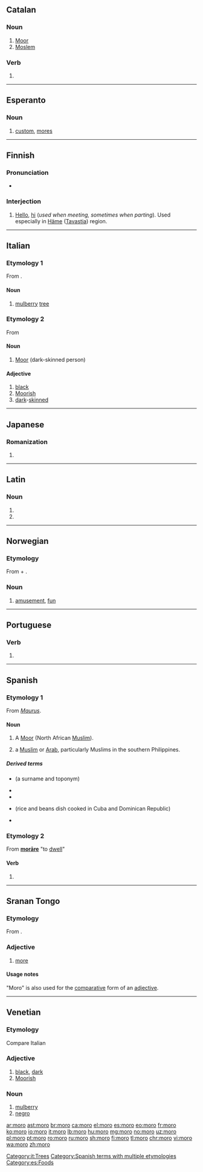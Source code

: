 ==Catalan==

===Noun===
{{es-noun|m}}

# [[Moor]]
# [[Moslem]]

===Verb===
{{head|ca|verb form}}

# {{ca-verb form of|p=1|n=sg|t=pres|m=ind|morir}}

----

==Esperanto==

===Noun===
{{eo-head}}

# [[custom]], [[mores]]

----

==Finnish==
{{Finnish index|m|o}}

===Pronunciation===
* {{hyphenation|mo|ro|lang=fi}}

===Interjection===
{{fi-int}}

# {{label|fi|colloquial}} [[hello|Hello]], [[hi]] (''used when meeting, sometimes when parting''). Used especially in [[Häme]] ([[Tavastia]]) region.

----

==Italian==

===Etymology 1===
From {{etyl|la|it}} {{m|la|mōrus}}.

====Noun====
{{it-noun|m}}

# [[mulberry]] [[tree]]

===Etymology 2===
From {{etyl|la|it}} {{m|la|Maurus}}

====Noun====
{{it-noun|m|f=mora}}

# [[Moor]] (dark-skinned person)

====Adjective====
{{it-adj|mor}}

# [[black]]
# [[Moorish]]
# [[dark]]-[[skinned]]

[[Category:it:Trees]]

----

==Japanese==

===Romanization===
{{ja-romaji}}

# {{ja-romanization of|もろ}}

----

==Latin==

===Noun===
{{la-noun-form|mōrō}}

# {{inflection of|mōrus||dat|s|lang=la}}
# {{inflection of|mōrus||abl|s|lang=la}}

----

==Norwegian==

===Etymology===
From {{m|no|mot||mind}} + {{m|no|ro||pleasure, delight}}.

===Noun===
{{head|no|noun|g=f}}

# [[amusement]], [[fun]]

----

==Portuguese==

===Verb===
{{pt-verb-form}}

# {{pt-verb form of|morar|ar|indicative|present|singular|first}}

----

==Spanish==

===Etymology 1===
From {{etyl|la|es}} ''[[Maurus]]''.

====Noun====
{{es-noun|m|f=mora}}

# A [[Moor]] (North African [[Muslim]]).
# {{label|es|colloquial}} a [[Muslim]] or [[Arab]], particularly Muslims in the southern Philippines.

=====Derived terms=====
{{der-top}}
* {{l|es|Matamoros}} (a surname and toponym)
* {{l|es|moreno}}
* {{l|es|morisco}}
{{der-mid}}
* {{l|es|moros con cristianos}} (rice and beans dish cooked in Cuba and Dominican Republic)
* {{l|es|no hay moros en la costa}}
{{der-bottom}}

===Etymology 2===
From {{etyl|la|es}} '''[[morare#Latin|morāre]]''' "to [[dwell]]"

====Verb====
{{es-verb-form}}

# {{es-verb form of|ending=ar|mood=indicative|tense=present|pers=1|number=singular|morar}}

[[Category:Spanish terms with multiple etymologies]]
[[Category:es:Foods]]

----

==Sranan Tongo==

===Etymology===
From {{etyl|en|srn}} {{m|en|more}}.

===Adjective===
{{head|srn|adjective}}

# [[more]]

====Usage notes====
"Moro" is also used for the [[comparative]] form of an [[adjective]].

----

==Venetian==

===Etymology===
Compare Italian {{m|it|moro}}

===Adjective===
{{vec-adj|mor}}

# [[black]], [[dark]]
# [[Moorish]]

===Noun===
{{vec-noun|mor|m|o|i}}

# [[mulberry]]
# [[negro]]

[[ar:moro]]
[[ast:moro]]
[[br:moro]]
[[ca:moro]]
[[el:moro]]
[[es:moro]]
[[eo:moro]]
[[fr:moro]]
[[ko:moro]]
[[io:moro]]
[[it:moro]]
[[lb:moro]]
[[hu:moro]]
[[mg:moro]]
[[no:moro]]
[[uz:moro]]
[[pl:moro]]
[[pt:moro]]
[[ro:moro]]
[[ru:moro]]
[[sh:moro]]
[[fi:moro]]
[[tl:moro]]
[[chr:moro]]
[[vi:moro]]
[[wa:moro]]
[[zh:moro]]
